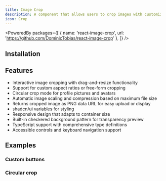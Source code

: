 ```yaml
---
title: Image Crop
description: A component that allows users to crop images with customizable aspect ratios and circular cropping options.
icon: Crop
---
```


<PoweredBy packages={[
  { name: 'react-image-crop', url: 'https://github.com/DominicTobias/react-image-crop' },
]} />

<Preview path="image-crop" />

## Installation

<Installer packageName="image-crop" />

## Features

- Interactive image cropping with drag-and-resize functionality
- Support for custom aspect ratios or free-form cropping
- Circular crop mode for profile pictures and avatars
- Automatic image scaling and compression based on maximum file size
- Returns cropped image as PNG data URL for easy upload or display
- shadcn/ui variables for styling
- Responsive design that adapts to container size
- Built-in checkered background pattern for transparency preview
- TypeScript support with comprehensive type definitions
- Accessible controls and keyboard navigation support

## Examples

### Custom buttons

<Preview path="image-crop-custom" />

### Circular crop

<Preview path="image-crop-circular" />